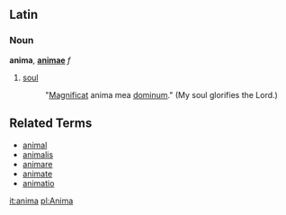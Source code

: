 ==Latin==
===Noun===
'''anima''', '''[[animae]]''' ''f''

# [[soul]]
#:  "[[Magnificat]] anima mea [[dominum]]."  (My soul glorifies the Lord.)

==Related Terms==
*[[animal]]
*[[animalis]]
*[[animare]]
*[[animate]]
*[[animatio]]

[[it:anima]]
[[pl:Anima]]